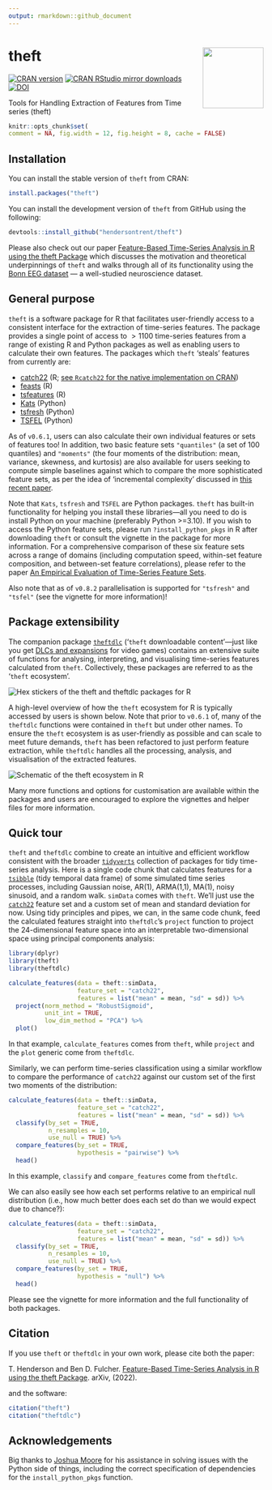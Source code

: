 ```yaml
---
output: rmarkdown::github_document
---
```


# theft <img src="man/figures/logo.png" align="right" width="120" />

[![CRAN version](https://www.r-pkg.org/badges/version/theft)](https://www.r-pkg.org/pkg/theft)
[![CRAN RStudio mirror downloads](https://cranlogs.r-pkg.org/badges/theft)](https://www.r-pkg.org/pkg/theft)
[![DOI](https://zenodo.org/badge/351259952.svg)](https://zenodo.org/badge/latestdoi/351259952)

Tools for Handling Extraction of Features from Time series (theft)

```r
knitr::opts_chunk$set(
comment = NA, fig.width = 12, fig.height = 8, cache = FALSE)
```

## Installation

You can install the stable version of `theft` from CRAN:

```r
install.packages("theft")
```

You can install the development version of `theft` from GitHub using the following:

```r
devtools::install_github("hendersontrent/theft")
```

Please also check out our paper [Feature-Based Time-Series Analysis in R using the theft Package](https://arxiv.org/abs/2208.06146) which discusses the motivation and theoretical underpinnings of `theft` and walks through all of its functionality using the [Bonn EEG dataset](https://pubmed.ncbi.nlm.nih.gov/11736210/) --- a well-studied neuroscience dataset.

## General purpose

`theft` is a software package for R that facilitates user-friendly access to a consistent interface for the extraction of time-series features. The package provides a single point of access to $>1100$ time-series features from a range of existing R and Python packages as well as enabling users to calculate their own features. The packages which `theft` 'steals' features from currently are:

* [catch22](https://link.springer.com/article/10.1007/s10618-019-00647-x) (R; [see `Rcatch22` for the native implementation on CRAN](https://github.com/hendersontrent/Rcatch22))
* [feasts](https://feasts.tidyverts.org) (R)
* [tsfeatures](https://github.com/robjhyndman/tsfeatures) (R)
* [Kats](https://facebookresearch.github.io/Kats/) (Python)
* [tsfresh](https://tsfresh.com) (Python)
* [TSFEL](https://tsfel.readthedocs.io/en/latest/) (Python)

As of `v0.6.1`, users can also calculate their own individual features or sets of features too! In addition, two basic feature sets `"quantiles"` (a set of 100 quantiles) and `"moments"` (the four moments of the distribution: mean, variance, skewness, and kurtosis) are also available for users seeking to compute simple baselines against which to compare the more sophisticated feature sets, as per the idea of 'incremental complexity' discussed in [this recent paper](https://arxiv.org/abs/2303.17809).

Note that `Kats`, `tsfresh` and `TSFEL` are Python packages. `theft` has built-in functionality for helping you install these libraries---all you need to do is install Python on your machine (preferably Python >=3.10). If you wish to access the Python feature sets, please run `?install_python_pkgs` in R after downloading `theft` or consult the vignette in the package for more information. For a comprehensive comparison of these six feature sets across a range of domains (including computation speed, within-set feature composition, and between-set feature correlations), please refer to the paper [An Empirical Evaluation of Time-Series Feature Sets](https://ieeexplore.ieee.org/document/9679937). 

Also note that as of `v0.8.2` parallelisation is supported for `"tsfresh"` and `"tsfel"` (see the vignette for more information)!

## Package extensibility

The companion package [`theftdlc`](https://github.com/hendersontrent/theftdlc) ('`theft` downloadable content'---just like you get [DLCs and expansions](https://en.bandainamcoent.eu/elden-ring/elden-ring/shadow-of-the-erdtree) for video games) contains an extensive suite of functions for analysing, interpreting, and visualising time-series features calculated from `theft`. Collectively, these packages are referred to as the '`theft` ecosystem'.

<img src="man/figures/theft-packages.png" alt="Hex stickers of the theft and theftdlc packages for R" />

A high-level overview of how the `theft` ecosystem for R is typically accessed by users is shown below. Note that prior to `v0.6.1` of, many of the `theftdlc` functions were contained in `theft` but under other names. To ensure the `theft` ecosystem is as user-friendly as possible and can scale to meet future demands, `theft` has been refactored to just perform feature extraction, while `theftdlc` handles all the processing, analysis, and visualisation of the extracted features.

<img src="man/figures/workflow-graphic_ecosystem-final.png" alt="Schematic of the theft ecosystem in R" />

Many more functions and options for customisation are available within the packages and users are encouraged to explore the vignettes and helper files for more information.

## Quick tour

`theft` and `theftdlc` combine to create an intuitive and efficient workflow consistent with the broader [`tidyverts`](https://tidyverts.org) collection of packages for tidy time-series analysis. Here is a single code chunk that calculates features for a [`tsibble`](https://tsibble.tidyverts.org) (tidy temporal data frame) of some simulated time series processes, including Gaussian noise, AR(1), ARMA(1,1), MA(1), noisy sinusoid, and a random walk. `simData` comes with `theft`. We'll just use the [`catch22`](https://github.com/hendersontrent/Rcatch22) feature set and a custom set of mean and standard deviation for now. Using tidy principles and pipes, we can, in the same code chunk, feed the calculated features straight into `theftdlc`'s `project` function to project the 24-dimensional feature space into an interpretable two-dimensional space using principal components analysis:

```r
library(dplyr)
library(theft)
library(theftdlc)

calculate_features(data = theft::simData, 
                   feature_set = "catch22",
                   features = list("mean" = mean, "sd" = sd)) %>%
  project(norm_method = "RobustSigmoid",
          unit_int = TRUE,
          low_dim_method = "PCA") %>%
  plot()
```

In that example, `calculate_features` comes from `theft`, while `project` and the `plot` generic come from `theftdlc`.

Similarly, we can perform time-series classification using a similar workflow to compare the performance of `catch22` against our custom set of the first two moments of the distribution:

```r
calculate_features(data = theft::simData, 
                   feature_set = "catch22",
                   features = list("mean" = mean, "sd" = sd)) %>%
  classify(by_set = TRUE,
           n_resamples = 10,
           use_null = TRUE) %>%
  compare_features(by_set = TRUE,
                   hypothesis = "pairwise") %>%
  head()
```

In this example, `classify` and `compare_features` come from `theftdlc`.

We can also easily see how each set performs relative to an empirical null distribution (i.e., how much better does each set do than we would expect due to chance?):

```r
calculate_features(data = theft::simData, 
                   feature_set = "catch22",
                   features = list("mean" = mean, "sd" = sd)) %>%
  classify(by_set = TRUE,
           n_resamples = 10,
           use_null = TRUE) %>%
  compare_features(by_set = TRUE,
                   hypothesis = "null") %>%
  head()
```

Please see the vignette for more information and the full functionality of both packages.

## Citation

If you use `theft` or `theftdlc` in your own work, please cite both the paper:

T. Henderson and Ben D. Fulcher. [Feature-Based Time-Series Analysis in R using the theft Package](https://arxiv.org/abs/2208.06146). arXiv, (2022).

and the software:

```r
citation("theft")
citation("theftdlc")
```

## Acknowledgements

Big thanks to [Joshua Moore](https://github.com/joshuabmoore) for his assistance in solving issues with the Python side of things, including the correct specification of dependencies for the `install_python_pkgs` function.
